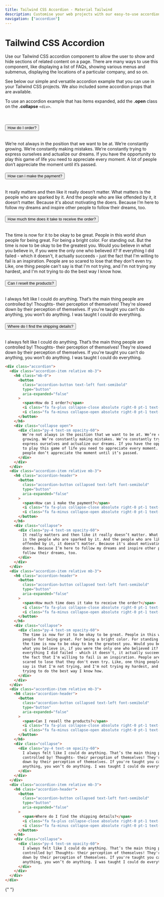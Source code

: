 ```yaml
---
title: Tailwind CSS Accordion - Material Tailwind
description: Customise your web projects with our easy-to-use accordion component for Tailwind CSS using Material Design guidelines.
navigation: ["accordion"]
---
```


# Tailwind CSS Accordion

Use our Tailwind CSS accordion component to allow the user to show and hide sections of related content on a page. There are many ways to use this component, like displaying a list of FAQs, showing various menus and submenus, displaying the locations of a particular company, and so on.

See below our simple and versatile accordion example that you can use in your Tailwind CSS projects. We also included some accordion props that are available.

To use an accordion example that has items expanded, add the **.open** class on the **.collapse** `<div>`.

<br />
<ComponentDemo id="accordion">
  <div className="accordion">
    <div className="accordion-item relative mb-3">
      <h6 className="mb-0">
        <button
          className="accordion-button text-left font-semibold"
          type="button"
          aria-expanded="false"
        >
          <span>How do I order?</span>
          <i className="fa fa-plus collapse-close absolute right-0 pt-1 text-xs"></i>
          <i className="fa fa-minus collapse-open absolute right-0 pt-1 text-xs"></i>
        </button>
      </h6>
      <div className="collapse open">
        <div className="py-4 text-sm opacity-60">
          We’re not always in the position that we want to be at. We’re
          constantly growing. We’re constantly making mistakes. We’re constantly
          trying to express ourselves and actualize our dreams. If you have the
          opportunity to play this game of life you need to appreciate every
          moment. A lot of people don’t appreciate the moment until it’s passed.
        </div>
      </div>
    </div>
    <div className="accordion-item relative mb-3">
      <h6 className="accordion-header">
        <button
          className="accordion-button collapsed text-left font-semibold"
          type="button"
          aria-expanded="false"
        >
          <span>How can i make the payment?</span>
          <i className="fa fa-plus collapse-close absolute right-0 pt-1 text-xs"></i>
          <i className="fa fa-minus collapse-open absolute right-0 pt-1 text-xs"></i>
        </button>
      </h6>
      <div className="collapse">
        <div className="py-4 text-sm opacity-60">
          It really matters and then like it really doesn’t matter. What matters
          is the people who are sparked by it. And the people who are like
          offended by it, it doesn’t matter. Because it's about motivating the
          doers. Because I’m here to follow my dreams and inspire other people
          to follow their dreams, too.
        </div>
      </div>
    </div>
    <div className="accordion-item relative mb-3">
      <h6 className="accordion-header">
        <button
          className="accordion-button collapsed text-left font-semibold"
          type="button"
          aria-expanded="false"
        >
          <span>How much time does it take to receive the order?</span>
          <i className="fa fa-plus collapse-close absolute right-0 pt-1 text-xs"></i>
          <i className="fa fa-minus collapse-open absolute right-0 pt-1 text-xs"></i>
        </button>
      </h6>
      <div className="collapse">
        <div className="py-4 text-sm opacity-60">
          The time is now for it to be okay to be great. People in this world
          shun people for being great. For being a bright color. For standing
          out. But the time is now to be okay to be the greatest you. Would you
          believe in what you believe in, if you were the only one who believed
          it? If everything I did failed - which it doesn't, it actually
          succeeds - just the fact that I'm willing to fail is an inspiration.
          People are so scared to lose that they don't even try. Like, one thing
          people can't say is that I'm not trying, and I'm not trying my
          hardest, and I'm not trying to do the best way I know how.
        </div>
      </div>
    </div>
    <div className="accordion-item relative mb-3">
      <h6 className="accordion-header">
        <button
          className="accordion-button collapsed text-left font-semibold"
          type="button"
          aria-expanded="false"
        >
          <span>Can I resell the products?</span>
          <i className="fa fa-plus collapse-close absolute right-0 pt-1 text-xs"></i>
          <i className="fa fa-minus collapse-open absolute right-0 pt-1 text-xs"></i>
        </button>
      </h6>
      <div className="collapse">
        <div className="py-4 text-sm opacity-60">
          I always felt like I could do anything. That’s the main thing people
          are controlled by! Thoughts- their perception of themselves! They're
          slowed down by their perception of themselves. If you're taught you
          can’t do anything, you won’t do anything. I was taught I could do
          everything.
        </div>
      </div>
    </div>
    <div className="accordion-item relative mb-3">
      <h6 className="accordion-header">
        <button
          className="accordion-button collapsed text-left font-semibold"
          type="button"
          aria-expanded="false"
        >
          <span>Where do I find the shipping details?</span>
          <i className="fa fa-plus collapse-close absolute right-0 pt-1 text-xs"></i>
          <i className="fa fa-minus collapse-open absolute right-0 pt-1 text-xs"></i>
        </button>
      </h6>
      <div className="collapse">
        <div className="py-4 text-sm opacity-60">
          I always felt like I could do anything. That’s the main thing people
          are controlled by! Thoughts- their perception of themselves! They're
          slowed down by their perception of themselves. If you're taught you
          can’t do anything, you won’t do anything. I was taught I could do
          everything.
        </div>
      </div>
    </div>
  </div>
</ComponentDemo>

```html showLineNumbers
<div class="accordion">
  <div class="accordion-item relative mb-3">
    <h6 class="mb-0">
      <button
        class="accordion-button text-left font-semibold"
        type="button"
        aria-expanded="false"
      >
        <span>How do I order?</span>
        <i class="fa fa-plus collapse-close absolute right-0 pt-1 text-xs"></i>
        <i class="fa fa-minus collapse-open absolute right-0 pt-1 text-xs"></i>
      </button>
    </h6>
    <div class="collapse open">
      <div class="py-4 text-sm opacity-60">
        We’re not always in the position that we want to be at. We’re constantly
        growing. We’re constantly making mistakes. We’re constantly trying to
        express ourselves and actualize our dreams. If you have the opportunity
        to play this game of life you need to appreciate every moment. A lot of
        people don’t appreciate the moment until it’s passed.
      </div>
    </div>
  </div>
  <div class="accordion-item relative mb-3">
    <h6 class="accordion-header">
      <button
        class="accordion-button collapsed text-left font-semibold"
        type="button"
        aria-expanded="false"
      >
        <span>How can i make the payment?</span>
        <i class="fa fa-plus collapse-close absolute right-0 pt-1 text-xs"></i>
        <i class="fa fa-minus collapse-open absolute right-0 pt-1 text-xs"></i>
      </button>
    </h6>
    <div class="collapse">
      <div class="py-4 text-sm opacity-60">
        It really matters and then like it really doesn’t matter. What matters
        is the people who are sparked by it. And the people who are like
        offended by it, it doesn’t matter. Because it's about motivating the
        doers. Because I’m here to follow my dreams and inspire other people to
        follow their dreams, too.
      </div>
    </div>
  </div>
  <div class="accordion-item relative mb-3">
    <h6 class="accordion-header">
      <button
        class="accordion-button collapsed text-left font-semibold"
        type="button"
        aria-expanded="false"
      >
        <span>How much time does it take to receive the order?</span>
        <i class="fa fa-plus collapse-close absolute right-0 pt-1 text-xs"></i>
        <i class="fa fa-minus collapse-open absolute right-0 pt-1 text-xs"></i>
      </button>
    </h6>
    <div class="collapse">
      <div class="py-4 text-sm opacity-60">
        The time is now for it to be okay to be great. People in this world shun
        people for being great. For being a bright color. For standing out. But
        the time is now to be okay to be the greatest you. Would you believe in
        what you believe in, if you were the only one who believed it? If
        everything I did failed - which it doesn't, it actually succeeds - just
        the fact that I'm willing to fail is an inspiration. People are so
        scared to lose that they don't even try. Like, one thing people can't
        say is that I'm not trying, and I'm not trying my hardest, and I'm not
        trying to do the best way I know how.
      </div>
    </div>
  </div>
  <div class="accordion-item relative mb-3">
    <h6 class="accordion-header">
      <button
        class="accordion-button collapsed text-left font-semibold"
        type="button"
        aria-expanded="false"
      >
        <span>Can I resell the products?</span>
        <i class="fa fa-plus collapse-close absolute right-0 pt-1 text-xs"></i>
        <i class="fa fa-minus collapse-open absolute right-0 pt-1 text-xs"></i>
      </button>
    </h6>
    <div class="collapse">
      <div class="py-4 text-sm opacity-60">
        I always felt like I could do anything. That’s the main thing people are
        controlled by! Thoughts- their perception of themselves! They're slowed
        down by their perception of themselves. If you're taught you can’t do
        anything, you won’t do anything. I was taught I could do everything.
      </div>
    </div>
  </div>
  <div class="accordion-item relative mb-3">
    <h6 class="accordion-header">
      <button
        class="accordion-button collapsed text-left font-semibold"
        type="button"
        aria-expanded="false"
      >
        <span>Where do I find the shipping details?</span>
        <i class="fa fa-plus collapse-close absolute right-0 pt-1 text-xs"></i>
        <i class="fa fa-minus collapse-open absolute right-0 pt-1 text-xs"></i>
      </button>
    </h6>
    <div class="collapse">
      <div class="py-4 text-sm opacity-60">
        I always felt like I could do anything. That’s the main thing people are
        controlled by! Thoughts- their perception of themselves! They're slowed
        down by their perception of themselves. If you're taught you can’t do
        anything, you won’t do anything. I was taught I could do everything.
      </div>
    </div>
  </div>
</div>
```

{" "}
